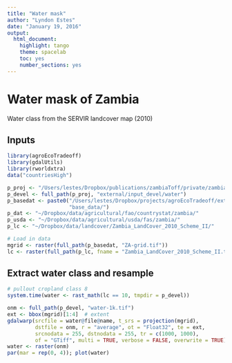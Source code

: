 ```yaml
---
title: "Water mask"
author: "Lyndon Estes"
date: "January 19, 2016"
output: 
  html_document:
    highlight: tango
    theme: spacelab
    toc: yes 
    number_sections: yes
---
```


# Water mask of Zambia

Water class from the SERVIR landcover map (2010)

## Inputs
```r
library(agroEcoTradeoff)
library(gdalUtils)
library(rworldxtra)
data("countriesHigh")

p_proj <- "/Users/lestes/Dropbox/publications/zambiaToff/private/zambiaToff/"
p_devel <- full_path(p_proj, "external/input_devel/water")
p_basedat <- paste0("/Users/lestes/Dropbox/projects/agroEcoTradeoff/external/",
                    "base_data/")
p_dat <- "~/Dropbox/data/agricultural/fao/countrystat/zambia/"
p_usda <- "~/Dropbox/data/agricultural/usda/fas/zambia/"
p_lc <- "~/Dropbox/data/landcover/Zambia_LandCover_2010_Scheme_II/"

# Load in data
mgrid <- raster(full_path(p_basedat, "ZA-grid.tif"))
lc <- raster(full_path(p_lc, fname = "Zambia_LandCover_2010_Scheme_II.tif"))

```

## Extract water class and resample
```r

# pullout cropland class 8
system.time(water <- rast_math(lc == 10, tmpdir = p_devel))

onm <- full_path(p_devel, "water-1k.tif")
ext <- bbox(mgrid)[1:4]  # extent   
gdalwarp(srcfile = water@file@name, t_srs = projection(mgrid), 
         dstfile = onm, r = "average", ot = "Float32", te = ext, 
         srcnodata = 255, dstnodata = 255, tr = c(1000, 1000), 
         of = "GTiff", multi = TRUE, verbose = FALSE, overwrite = TRUE)
water <- raster(onm)
par(mar = rep(0, 4)); plot(water)

```


